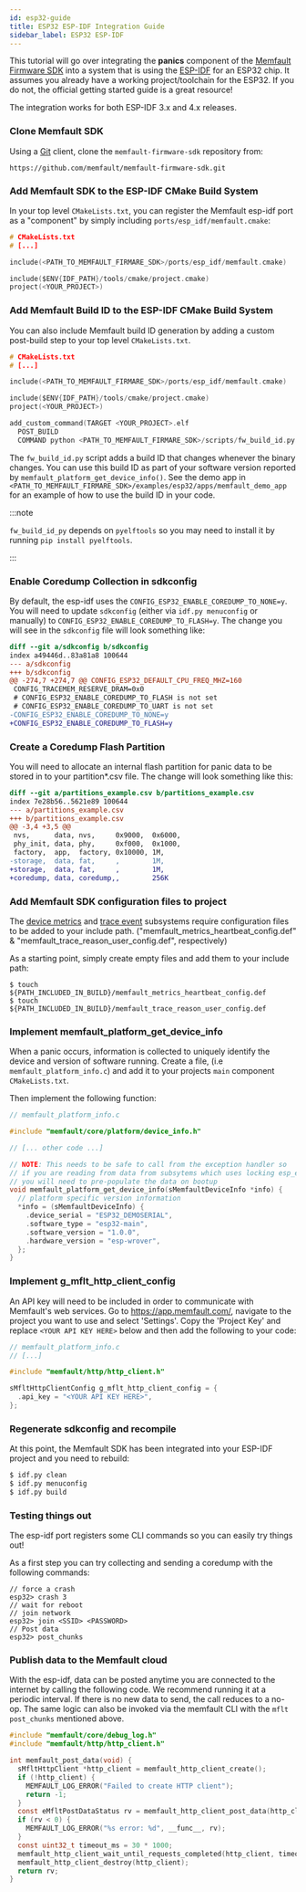 ```yaml
---
id: esp32-guide
title: ESP32 ESP-IDF Integration Guide
sidebar_label: ESP32 ESP-IDF
---
```


This tutorial will go over integrating the **panics** component of the
[Memfault Firmware SDK](https://github.com/memfault/memfault-firmware-sdk) into
a system that is using the
[ESP-IDF](https://docs.espressif.com/projects/esp-idf) for an ESP32 chip. It
assumes you already have a working project/toolchain for the ESP32. If you do
not, the official getting started guide is a great resource!

The integration works for both ESP-IDF 3.x and 4.x releases.

### Clone Memfault SDK

Using a [Git](https://git-scm.com/) client, clone the `memfault-firmware-sdk`
repository from:

```
https://github.com/memfault/memfault-firmware-sdk.git
```

### Add Memfault SDK to the ESP-IDF CMake Build System

In your top level `CMakeLists.txt`, you can register the Memfault esp-idf port as
a "component" by simply including `ports/esp_idf/memfault.cmake`:

```c
# CMakeLists.txt
# [...]

include(<PATH_TO_MEMFAULT_FIRMARE_SDK>/ports/esp_idf/memfault.cmake)

include($ENV{IDF_PATH}/tools/cmake/project.cmake)
project(<YOUR_PROJECT>)
```
### Add Memfault Build ID to the ESP-IDF CMake Build System

You can also include Memfault build ID generation by adding a custom post-build step
to your top level `CMakeLists.txt`.

```c
# CMakeLists.txt
# [...]

include(<PATH_TO_MEMFAULT_FIRMARE_SDK>/ports/esp_idf/memfault.cmake)

include($ENV{IDF_PATH}/tools/cmake/project.cmake)
project(<YOUR_PROJECT>)

add_custom_command(TARGET <YOUR_PROJECT>.elf
  POST_BUILD
  COMMAND python <PATH_TO_MEMFAULT_FIRMARE_SDK>/scripts/fw_build_id.py <YOUR_PROJECT>.elf)
```

The `fw_build_id.py` script adds a build ID that changes whenever the binary changes.
You can use this build ID as part of your software version reported by
`memfault_platform_get_device_info()`. See the demo app in
`<PATH_TO_MEMFAULT_FIRMARE_SDK>/examples/esp32/apps/memfault_demo_app` for an
example of how to use the build ID in your code.

:::note

`fw_build_id_py` depends on `pyelftools` so you may need to install it
by running `pip install pyelftools`.

:::

### Enable Coredump Collection in sdkconfig

By default, the esp-idf uses the `CONFIG_ESP32_ENABLE_COREDUMP_TO_NONE=y`. You
will need to update `sdkconfig` (either via `idf.py menuconfig` or manually) to
`CONFIG_ESP32_ENABLE_COREDUMP_TO_FLASH=y`. The change you will see in the
`sdkconfig` file will look something like:

```diff
diff --git a/sdkconfig b/sdkconfig
index a49446d..83a81a8 100644
--- a/sdkconfig
+++ b/sdkconfig
@@ -274,7 +274,7 @@ CONFIG_ESP32_DEFAULT_CPU_FREQ_MHZ=160
 CONFIG_TRACEMEM_RESERVE_DRAM=0x0
 # CONFIG_ESP32_ENABLE_COREDUMP_TO_FLASH is not set
 # CONFIG_ESP32_ENABLE_COREDUMP_TO_UART is not set
-CONFIG_ESP32_ENABLE_COREDUMP_TO_NONE=y
+CONFIG_ESP32_ENABLE_COREDUMP_TO_FLASH=y
```

### Create a Coredump Flash Partition

You will need to allocate an internal flash partition for panic data to be
stored in to your partition\*.csv file. The change will look something like
this:

```diff
diff --git a/partitions_example.csv b/partitions_example.csv
index 7e28b56..5621e89 100644
--- a/partitions_example.csv
+++ b/partitions_example.csv
@@ -3,4 +3,5 @@
 nvs,      data, nvs,     0x9000,  0x6000,
 phy_init, data, phy,     0xf000,  0x1000,
 factory,  app,  factory, 0x10000, 1M,
-storage,  data, fat,     ,        1M,
+storage,  data, fat,     ,        1M,
+coredump, data, coredump,,        256K
```

### Add Memfault SDK configuration files to project

The [device metrics](/docs/embedded/metrics-api) and
[trace event](/docs/embedded/trace-events) subsystems require configuration
files to be added to your include path. ("memfault_metrics_heartbeat_config.def"
& "memfault_trace_reason_user_config.def", respectively)

As a starting point, simply create empty files and add them to your include
path:

```
$ touch ${PATH_INCLUDED_IN_BUILD}/memfault_metrics_heartbeat_config.def
$ touch ${PATH_INCLUDED_IN_BUILD}/memfault_trace_reason_user_config.def
```

### Implement memfault_platform_get_device_info

When a panic occurs, information is collected to uniquely identify the device
and version of software running. Create a file, (i.e `memfault_platform_info.c`)
and add it to your projects `main` component `CMakeLists.txt`.

Then implement the following function:

```c
// memfault_platform_info.c

#include "memfault/core/platform/device_info.h"

// [... other code ...]

// NOTE: This needs to be safe to call from the exception handler so
// if you are reading from data from subsytems which uses locking esp_efuse_*
// you will need to pre-populate the data on bootup
void memfault_platform_get_device_info(sMemfaultDeviceInfo *info) {
  // platform specific version information
  *info = (sMemfaultDeviceInfo) {
    .device_serial = "ESP32_DEMOSERIAL",
    .software_type = "esp32-main",
    .software_version = "1.0.0",
    .hardware_version = "esp-wrover",
  };
}
```

### Implement g_mflt_http_client_config

An API key will need to be included in order to communicate with Memfault's web
services. Go to https://app.memfault.com/, navigate to the project you want to
use and select 'Settings'. Copy the 'Project Key' and replace
`<YOUR API KEY HERE>` below and then add the following to your code:

```c
// memfault_platform_info.c
// [...]

#include "memfault/http/http_client.h"

sMfltHttpClientConfig g_mflt_http_client_config = {
  .api_key = "<YOUR API KEY HERE>",
};
```

### Regenerate sdkconfig and recompile

At this point, the Memfault SDK has been integrated into your ESP-IDF project
and you need to rebuild:

```bash
$ idf.py clean
$ idf.py menuconfig
$ idf.py build
```

### Testing things out

The esp-idf port registers some CLI commands so you can easily try things out!

As a first step you can try collecting and sending a coredump with the following
commands:

```
// force a crash
esp32> crash 3
// wait for reboot
// join network
esp32> join <SSID> <PASSWORD>
// Post data
esp32> post_chunks
```

### Publish data to the Memfault cloud

With the esp-idf, data can be posted anytime you are connected to the internet
by calling the following code. We recommend running it at a periodic interval.
If there is no new data to send, the call reduces to a no-op. The same logic can
also be invoked via the memfault CLI with the `mflt post_chunks` mentioned
above.

```c
#include "memfault/core/debug_log.h"
#include "memfault/http/http_client.h"

int memfault_post_data(void) {
  sMfltHttpClient *http_client = memfault_http_client_create();
  if (!http_client) {
    MEMFAULT_LOG_ERROR("Failed to create HTTP client");
    return -1;
  }
  const eMfltPostDataStatus rv = memfault_http_client_post_data(http_client);
  if (rv < 0) {
    MEMFAULT_LOG_ERROR("%s error: %d", __func__, rv);
  }
  const uint32_t timeout_ms = 30 * 1000;
  memfault_http_client_wait_until_requests_completed(http_client, timeout_ms);
  memfault_http_client_destroy(http_client);
  return rv;
}
```

